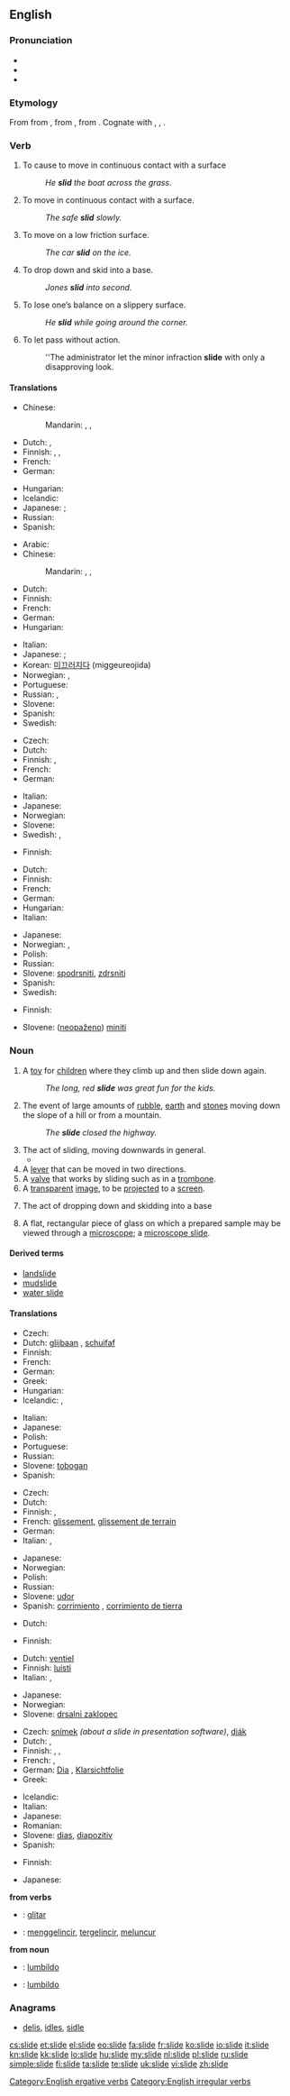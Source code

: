 {{wikipedia|dab=slide}}
==English==

===Pronunciation===
* {{IPA|/slaɪd/}}
* {{audio|en-us-slide.ogg|Audio (US)}}
* {{rhymes|aɪd}}

===Etymology===
From {{etyl|enm}} {{term|sliden|lang=enm}} from {{etyl|ang}} {{term|slidan|slīdan|to slide|lang=ang}}, from {{proto|Germanic|slīdanan|to slide, glide|lang=en}}, from {{proto|Indo-European|sleidh-|to slip|lang=en}}. Cognate with {{etyl|goh|-}} {{term|slitan|slītan|to slide|lang=goh|tr={{etyl|de|-}} {{term|schlittern|lang=de}}}}, {{etyl|gml|-}} {{term|sliden|slīden|to slide|lang=gml}}, {{etyl|dum|-}} {{term|sliden|slīden|to slide|lang=nl|tr={{etyl|nl|-}} {{term|sledderen|lang=nl}}}}.

===Verb===
{{en-verb|slides|sliding|slid}}

# {{transitive}} To cause to move in continuous contact with a surface
#: ''He '''slid''' the boat across the grass.''
# {{intransitive}} To move in continuous contact with a surface.
#: ''The safe '''slid''' slowly.''
# {{intransitive}} To move on a low friction surface.
#: ''The car '''slid''' on the ice.''
# {{intransitive|baseball}} To drop down and skid into a base.
#: ''Jones '''slid''' into second.''
# {{intransitive}} To lose one’s balance on a slippery surface.
#: ''He '''slid''' while going around the corner.''
# {{intransitive}} To let pass without action.
#: ''The administrator let the minor infraction '''slide''' with only a disapproving look.

====Translations====
{{trans-top|to cause to move in contact with a surface}}
* Chinese:
*: Mandarin: {{t-|cmn|滑|tr=huá|sc=Hani}},  {{t|cmn|滑行|tr=huáxíng|sc=Hani}},  {{t-|cmn|溜|tr=liū|sc=Hani}}
* Dutch: {{t+|nl|slepen}}, {{t+|nl|schuiven}}
* Finnish: {{t-|fi|liu'uttaa}}, {{t+|fi|työntää}}, {{t+|fi|vetää}}
* French: {{t+|fr|glisser}}
* German: {{t+|de|gleiten}}
{{trans-mid}}
* Hungarian: {{t|hu|csúsztat}}
* Icelandic: {{t+|is|renna}}
* Japanese: {{t|ja|滑る|tr=suberu}}; {{qualifier|engineering}} {{t|ja|慴動させる|tr=shūdō saseru}}
* Russian: {{t|ru|катить|tr=katít’}}
* Spanish: {{t-|es|deslizar}}
{{trans-bottom}}

{{trans-top|to move in continuous contact with a surface}}
* Arabic: {{t|ar|انزلق|tr=inzálaqa}}
* Chinese:
*: Mandarin: {{t-|cmn|滑|tr=huá|sc=Hani}},  {{t|cmn|滑行|tr=huáxíng|sc=Hani}},  {{t-|cmn|溜|tr=liū|sc=Hani}}
* Dutch: {{t+|nl|glijden}}
* Finnish: {{t+|fi|liukua}}
* French: {{t+|fr|glisser}}
* German: {{t+|de|gleiten}}
* Hungarian: {{t+|hu|csúszik}}
{{trans-mid}}
* Italian: {{t-|it|scivolare}}
* Japanese: {{t|ja|滑る|tr=suberu}}; {{qualifier|engineering}} {{t|ja|慴動する|tr=shūdō suru}}
* Korean: [[미끄러지다]] (miggeureojida)
* Norwegian: {{t|no|gli}}, {{t|no|skli}}
* Portuguese: {{t+|pt|deslizar}}
* Russian: {{t+|ru|скользить|tr=skol’zít’}},  {{t|ru|катиться|tr=katít’sja}}
* Slovene: {{t+|sl|drseti}}
* Spanish: {{t-|es|resbalar}}
* Swedish: {{t+|sv|glida}}
{{trans-bottom}}

{{trans-top|to move with low friction}}
* Czech: {{t-|cs|klouzat}}
* Dutch: {{t+|nl|glijden}}
* Finnish: {{t+|fi|liukua}}, {{t-|fi|luisua}}
* French: {{t+|fr|glisser}}
* German: {{t+|de|rutschen}}
{{trans-mid}}
* Italian: {{t-|it|scivolare}}
* Japanese: {{t|ja|滑る|tr=suberu}}
* Norwegian: {{t|no|gli}}
* Slovene: {{t+|sl|drseti}}
* Swedish: {{t|sv|sladda}}, {{t|sv|slira}}
{{trans-bottom}}

{{trans-top|in baseball}}
* Finnish: {{t+|fi|syöksyä}}
{{trans-mid}}
{{trans-bottom}}

{{trans-top|to lose balance}}
* Dutch: {{t+|nl|uitglijden}}
* Finnish: {{t-|fi|liukastua}}
* French: {{t+|fr|glisser}}
* German: {{t+|de|ausrutschen}}
* Hungarian: {{t-|hu|elcsúszik}}
* Italian: {{t-|it|scivolare}}
{{trans-mid}}
* Japanese: {{t|ja|滑る|tr=suberu}}
* Norwegian: {{t|no|gli}}, {{t|no|skli}}
* Polish: {{t|pl|poślizgnąć się}}
* Russian: {{t|ru|поскользнуться|tr=poskol’znút’sja}}
* Slovene: [[spodrsniti]], [[zdrsniti]]
* Spanish: {{t-|es|resbalar}}
* Swedish: {{t|sv|halka}}
{{trans-bottom}}

{{trans-top|to let pass}}
* Finnish: {{t+|fi|mennä}}
{{trans-mid}}
* Slovene: ([[neopaženo]]) [[miniti]]
{{trans-bottom}}

===Noun===
{{en-noun}}

# A [[toy]] for [[child]]ren where they climb up and then slide down again.
#: ''The long, red '''slide''' was great fun for the kids.''
# The event of large amounts of [[rubble]], [[earth]] and [[stones]] moving down the slope of a hill or from a mountain.
#: ''The '''slide''' closed the highway.''
# The act of sliding, moving downwards in general.
#* {{quote-news
|year=2011
|date=January 23
|author=Alistair Magowan
|title=Blackburn 2 - 0 West Brom
|work=BBC
|url=http://news.bbc.co.uk/sport2/hi/football/eng_prem/9366756.stm
|page=
|passage=But for West Brom it was further evidence they are struggling to arrest a '''slide''' down the table where they are now three points above the relegation zone after their sixth loss in seven league matches. }}
# A [[lever]] that can be moved in two directions.
# A [[valve]] that works by sliding such as in a [[trombone]].
# A [[transparent]] [[image]], to be [[project]]ed to a [[screen]].
# {{baseball}} The act of dropping down and skidding into a base
# {{science}} A flat, rectangular piece of glass on which a prepared sample may be viewed through a [[microscope]]; a [[microscope slide]].

====Derived terms====
* [[landslide]]
* [[mudslide]]
* [[water slide]]

====Translations====
{{trans-top|toy}}
* Czech: {{t-|cs|skluzavka|f}}
* Dutch: [[glijbaan]] {{f}}, [[schuifaf]] {{f}}
* Finnish: {{t+|fi|liukumäki}}
* French: {{t+|fr|toboggan|m}}
* German: {{t+|de|Rutsche|f}}
* Greek: {{t|el|τσουλήθρα|f}}
* Hungarian: {{t+|hu|csúszda}}
* Icelandic: {{t|is|renna|f}}, {{t|is|rennibraut|f}}
{{trans-mid}}
* Italian: {{t|it|scivolo|m}}
* Japanese: {{t|ja|滑り台|tr=suberidai}}
* Polish: {{t|pl|zjeżdżalnia|f}}
* Portuguese: {{t|pt|escorrego}}
* Russian: {{t|ru|горка|f|tr=górka}}
* Slovene: [[tobogan]]
* Spanish: {{t+|es|tobogán|m}}
{{trans-bottom}}

{{trans-top|rubble, earth and stones moving down}}
* Czech: {{t-|cs|sesuv|m}}
* Dutch: {{t+|nl|lawine|f}}
* Finnish: {{t-|fi|maanvyöry}}, {{t-|fi|maanvyörymä}}
* French: [[glissement]], [[glissement de terrain]]
* German: {{t+|de|Erdrutsch|m}}
* Italian: {{t|it|valanga|f}}, {{t|it|smottamento|m}}
{{trans-mid}}
* Japanese: {{t|ja|地滑り|tr=jisuberi}}
* Norwegian: {{t|no|ras|n}}
* Polish: {{t|pl|osuwisko}}
* Russian: {{t+|ru|оползень|m|tr=ópolzen'}}
* Slovene: [[udor]]
* Spanish: [[corrimiento]] {{m}}, [[corrimiento de tierra]] {{m}}
{{trans-bottom}}

{{trans-top|lever}}
* Dutch: {{t+|nl|schuif|f}}
{{trans-mid}}
* Finnish: {{t+|fi|vipu}}
{{trans-bottom}}

{{trans-top|valve in eg. a trombone}}
* Dutch: [[ventiel]] {{n}}
* Finnish: [[luisti]]
* Italian: {{t|it|farfalla|f}}, {{t|it|saracinesca|f}}
{{trans-mid}}
* Japanese: {{t|ja|スライド|tr=suraido}}
* Norwegian: {{t|no|sleide|m}}
* Slovene: [[drsalni zaklopec]]
{{trans-bottom}}

{{trans-top|transparent image for projecting}}
* Czech: [[snímek]] {{m}} ''(about a slide in presentation software)'', [[diák]] {{m}}
* Dutch: {{t+|nl|dia|m}}, {{t+|nl|slide|m}}
* Finnish: {{t+|fi|dia}}, {{t-|fi|diapositiivi}}, {{t-|fi|kuultokuva}}
* French: {{t+|fr|diapo}}, {{t+|fr|diapositive}}
* German: [[Dia]] {{n}}, [[Klarsichtfolie]] {{f}}
* Greek: {{t|el|σλάιντ|n}}
{{trans-mid}}
* Icelandic: {{t|is|skyggna|f}}
* Italian: {{t|it|diapositiva|f}}
* Japanese: {{t|ja|スライド|tr=suraido}}
* Romanian: {{t|ro|diapozitiv|n}}
* Slovene: [[dias]], [[diapozitiv]]
* Spanish: {{t-|es|diapositiva|f}}
{{trans-bottom}}

{{trans-top|in baseball}}
* Finnish: {{t+|fi|syöksy}}
{{trans-mid}}
* Japanese: {{t|ja|スライディング|tr=suraidingu}}
{{trans-bottom}}

{{checktrans}}

'''from verbs'''
* {{ttbc|io}}: [[glitar]]
* {{ttbc|id}}: [[gelincir|menggelincir]], [[gelincir|tergelincir]], [[luncur|meluncur]]

'''from noun'''
* {{ttbc|eo}}: [[lumbildo]]
* {{ttbc|io}}: [[lumbildo]]

===Anagrams===
* [[delis#English|delis]], [[idles#English|idles]], [[sidle#English|sidle]]

[[Category:English ergative verbs]]
[[Category:English irregular verbs]]

[[cs:slide]]
[[et:slide]]
[[el:slide]]
[[eo:slide]]
[[fa:slide]]
[[fr:slide]]
[[ko:slide]]
[[io:slide]]
[[it:slide]]
[[kn:slide]]
[[kk:slide]]
[[lo:slide]]
[[hu:slide]]
[[my:slide]]
[[nl:slide]]
[[pl:slide]]
[[ru:slide]]
[[simple:slide]]
[[fi:slide]]
[[ta:slide]]
[[te:slide]]
[[uk:slide]]
[[vi:slide]]
[[zh:slide]]